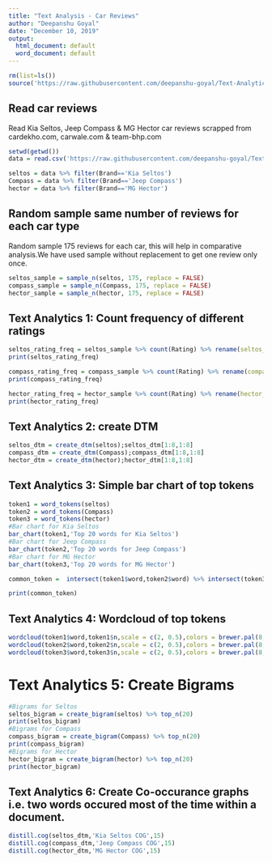 ---
title: "Text Analysis - Car Reviews"
author: "Deepanshu Goyal"
date: "December 10, 2019"
output:
  html_document: default
  word_document: default
---


```{r Install required package & custom functions, warning=FALSE}

rm(list=ls()) 
source('https://raw.githubusercontent.com/deepanshu-goyal/Text-Analytics/master/Common_Functions.R')

```

## Read car reviews
Read Kia Seltos, Jeep Compass & MG Hector car reviews scrapped from cardekho.com, carwale.com & team-bhp.com

```{r Car Reviews}
setwd(getwd())
data = read.csv('https://raw.githubusercontent.com/deepanshu-goyal/Text-Analytics/master/FinalReview.csv', header = TRUE,sep = ',')

seltos = data %>% filter(Brand=='Kia Seltos')
Compass = data %>% filter(Brand=='Jeep Compass')
hector = data %>% filter(Brand=='MG Hector')

```

## Random sample same number of reviews for each car type 

Random sample 175 reviews for each car, this will help in comparative analysis.We have used sample without replacement to get one review only once. 

```{r sampling}
seltos_sample = sample_n(seltos, 175, replace = FALSE)
compass_sample = sample_n(Compass, 175, replace = FALSE)
hector_sample = sample_n(hector, 175, replace = FALSE)

```

## Text Analytics 1: Count frequency of different ratings

```{r Frequency of ratings, echo=FALSE}
seltos_rating_freq = seltos_sample %>% count(Rating) %>% rename(seltos_count=n)
print(seltos_rating_freq)

compass_rating_freq = compass_sample %>% count(Rating) %>% rename(compass_count=n)
print(compass_rating_freq)

hector_rating_freq = hector_sample %>% count(Rating) %>% rename(hector_count=n)
print(hector_rating_freq)
```

## Text Analytics 2: create DTM

```{r}
seltos_dtm = create_dtm(seltos);seltos_dtm[1:8,1:8]
compass_dtm = create_dtm(Compass);compass_dtm[1:8,1:8]
hector_dtm = create_dtm(hector);hector_dtm[1:8,1:8]

```


## Text Analytics 3: Simple bar chart of top tokens

```{r}
token1 = word_tokens(seltos)
token2 = word_tokens(Compass)
token3 = word_tokens(hector)
#Bar chart for Kia Seltos
bar_chart(token1,'Top 20 words for Kia Seltos')
#Bar chart for Jeep Compass
bar_chart(token2,'Top 20 words for Jeep Compass')
#Bar chart for MG Hector
bar_chart(token3,'Top 20 words for MG Hector')

common_token =  intersect(token1$word,token2$word) %>% intersect(token3$word)

print(common_token)
```

## Text Analytics 4: Wordcloud of top tokens
```{r}
wordcloud(token1$word,token1$n,scale = c(2, 0.5),colors = brewer.pal(8, "Dark2"))
wordcloud(token2$word,token2$n,scale = c(2, 0.5),colors = brewer.pal(8, "Dark2"))
wordcloud(token3$word,token3$n,scale = c(2, 0.5),colors = brewer.pal(8, "Dark2"))
```

# Text Analytics 5: Create Bigrams 

```{r}
#Bigrams for Seltos
seltos_bigram = create_bigram(seltos) %>% top_n(20)
print(seltos_bigram)
#Bigrams for Compass
compass_bigram = create_bigram(Compass) %>% top_n(20)
print(compass_bigram)
#Bigrams for Hector
hector_bigram = create_bigram(hector) %>% top_n(20)
print(hector_bigram)
```
## Text Analytics 6: Create Co-occurance graphs i.e. two words occured most of the time within a document. 

```{r}
distill.cog(seltos_dtm,'Kia Seltos COG',15)
distill.cog(compass_dtm,'Jeep Compass COG',15)
distill.cog(hector_dtm,'MG Hector COG',15)
```